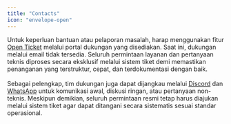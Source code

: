 ```yaml
---
title: "Contacts"
icon: "envelope-open"
---
```


Untuk keperluan bantuan atau pelaporan masalah, harap menggunakan fitur [Open Ticket](https://hostgate.my.id/tickets) melalui portal dukungan yang disediakan. Saat ini, dukungan melalui email tidak tersedia. Seluruh permintaan layanan dan pertanyaan teknis diproses secara eksklusif melalui sistem tiket demi memastikan penanganan yang terstruktur, cepat, dan terdokumentasi dengan baik.<br/><br/>
Sebagai pelengkap, tim dukungan juga dapat dijangkau melalui [Discord](https://hostgate.my.id/discord) dan [WhatsApp](https://wa.me/+6283140671371) untuk komunikasi awal, diskusi ringan, atau pertanyaan non-teknis. Meskipun demikian, seluruh permintaan resmi tetap harus diajukan melalui sistem tiket agar dapat ditangani secara sistematis sesuai standar operasional.

